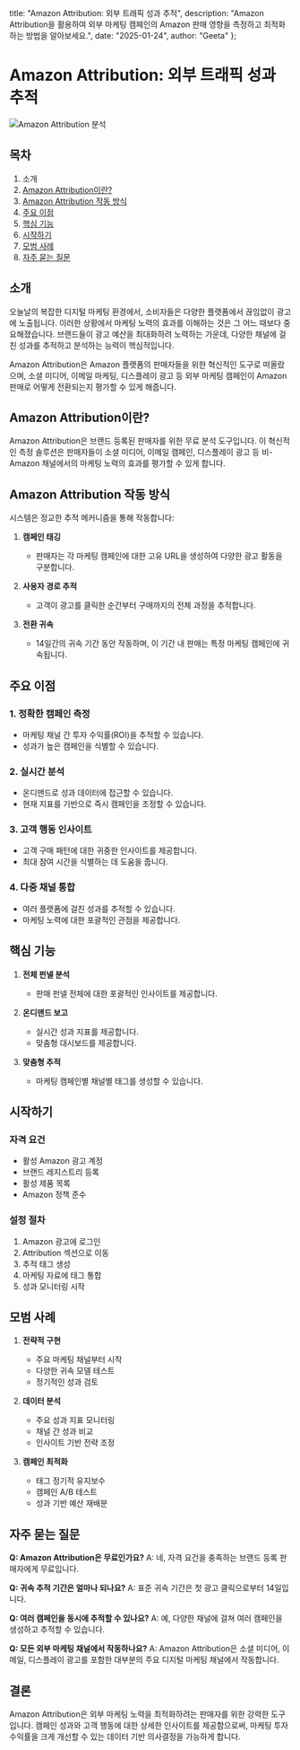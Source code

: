   title: "Amazon Attribution: 외부 트래픽 성과 추적",
  description: "Amazon Attribution을 활용하여 외부 마케팅 캠페인의 Amazon 판매 영향을 측정하고 최적화하는 방법을 알아보세요.",
  date: "2025-01-24",
  author: "Geeta"
};

# Amazon Attribution: 외부 트래픽 성과 추적

![Amazon Attribution 분석](/images/blog/amazon-attribution.jpeg)

## 목차

1. 소개
2. [Amazon Attribution이란?](#amazon-attribution이란)
3. [Amazon Attribution 작동 방식](#amazon-attribution-작동-방식)
4. [주요 이점](#주요-이점)
5. [핵심 기능](#핵심-기능)
6. [시작하기](#시작하기)
7. [모범 사례](#모범-사례)
8. [자주 묻는 질문](#자주-묻는-질문)

## 소개

오늘날의 복잡한 디지털 마케팅 환경에서, 소비자들은 다양한 플랫폼에서 끊임없이 광고에 노출됩니다. 이러한 상황에서 마케팅 노력의 효과를 이해하는 것은 그 어느 때보다 중요해졌습니다. 브랜드들이 광고 예산을 최대화하려 노력하는 가운데, 다양한 채널에 걸친 성과를 추적하고 분석하는 능력이 핵심적입니다.

Amazon Attribution은 Amazon 플랫폼의 판매자들을 위한 혁신적인 도구로 떠올랐으며, 소셜 미디어, 이메일 마케팅, 디스플레이 광고 등 외부 마케팅 캠페인이 Amazon 판매로 어떻게 전환되는지 평가할 수 있게 해줍니다.

## Amazon Attribution이란?

Amazon Attribution은 브랜드 등록된 판매자를 위한 무료 분석 도구입니다. 이 혁신적인 측정 솔루션은 판매자들이 소셜 미디어, 이메일 캠페인, 디스플레이 광고 등 비-Amazon 채널에서의 마케팅 노력의 효과를 평가할 수 있게 합니다.

## Amazon Attribution 작동 방식

시스템은 정교한 추적 메커니즘을 통해 작동합니다:

1. **캠페인 태깅**
   - 판매자는 각 마케팅 캠페인에 대한 고유 URL을 생성하여 다양한 광고 활동을 구분합니다.

2. **사용자 경로 추적**
   - 고객이 광고를 클릭한 순간부터 구매까지의 전체 과정을 추적합니다.

3. **전환 귀속**
   - 14일간의 귀속 기간 동안 작동하며, 이 기간 내 판매는 특정 마케팅 캠페인에 귀속됩니다.

## 주요 이점

### 1. 정확한 캠페인 측정
   - 마케팅 채널 간 투자 수익률(ROI)을 추적할 수 있습니다.
   - 성과가 높은 캠페인을 식별할 수 있습니다.

### 2. 실시간 분석
   - 온디맨드로 성과 데이터에 접근할 수 있습니다.
   - 현재 지표를 기반으로 즉시 캠페인을 조정할 수 있습니다.

### 3. 고객 행동 인사이트
   - 고객 구매 패턴에 대한 귀중한 인사이트를 제공합니다.
   - 최대 참여 시간을 식별하는 데 도움을 줍니다.

### 4. 다중 채널 통합
   - 여러 플랫폼에 걸친 성과를 추적할 수 있습니다.
   - 마케팅 노력에 대한 포괄적인 관점을 제공합니다.

## 핵심 기능

1. **전체 펀넬 분석**
   - 판매 펀넬 전체에 대한 포괄적인 인사이트를 제공합니다.

2. **온디맨드 보고**
   - 실시간 성과 지표를 제공합니다.
   - 맞춤형 대시보드를 제공합니다.

3. **맞춤형 추적**
   - 마케팅 캠페인별 채널별 태그를 생성할 수 있습니다.

## 시작하기

### 자격 요건
- 활성 Amazon 광고 계정
- 브랜드 레지스트리 등록
- 활성 제품 목록
- Amazon 정책 준수

### 설정 절차
1. Amazon 광고에 로그인
2. Attribution 섹션으로 이동
3. 추적 태그 생성
4. 마케팅 자료에 태그 통합
5. 성과 모니터링 시작

## 모범 사례

1. **전략적 구현**
   - 주요 마케팅 채널부터 시작
   - 다양한 귀속 모델 테스트
   - 정기적인 성과 검토

2. **데이터 분석**
   - 주요 성과 지표 모니터링
   - 채널 간 성과 비교
   - 인사이트 기반 전략 조정

3. **캠페인 최적화**
   - 태그 정기적 유지보수
   - 캠페인 A/B 테스트
   - 성과 기반 예산 재배분

## 자주 묻는 질문

**Q: Amazon Attribution은 무료인가요?**
A: 네, 자격 요건을 충족하는 브랜드 등록 판매자에게 무료입니다.

**Q: 귀속 추적 기간은 얼마나 되나요?**
A: 표준 귀속 기간은 첫 광고 클릭으로부터 14일입니다.

**Q: 여러 캠페인을 동시에 추적할 수 있나요?**
A: 예, 다양한 채널에 걸쳐 여러 캠페인을 생성하고 추적할 수 있습니다.

**Q: 모든 외부 마케팅 채널에서 작동하나요?**
A: Amazon Attribution은 소셜 미디어, 이메일, 디스플레이 광고를 포함한 대부분의 주요 디지털 마케팅 채널에서 작동합니다.

## 결론

Amazon Attribution은 외부 마케팅 노력을 최적화하려는 판매자를 위한 강력한 도구입니다. 캠페인 성과와 고객 행동에 대한 상세한 인사이트를 제공함으로써, 마케팅 투자 수익률을 크게 개선할 수 있는 데이터 기반 의사결정을 가능하게 합니다.
